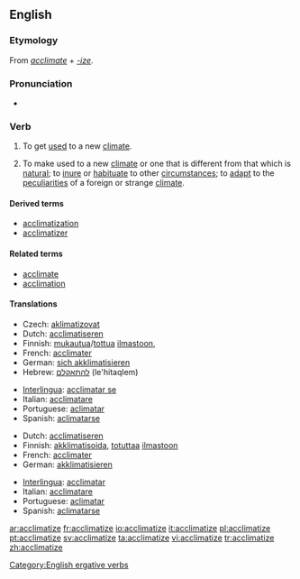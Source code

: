 ==English==

===Etymology===
From ''[[acclimate]]'' + ''[[-ize]]''.

===Pronunciation===
* {{IPA|/ɘˈklaɪməˌtaɪz/}}

===Verb===
{{en-verb|acclimatiz|ing}}

# {{intransitive}} To get [[used]] to a new [[climate]].
# {{transitive}} To make used to a new [[climate]] or one that is different from that which is [[natural]]; to [[inure]] or [[habituate]] to other [[circumstance]]s; to [[adapt]] to the [[peculiarities]] of a foreign or strange [[climate]].

====Derived terms====
* [[acclimatization]]
* [[acclimatizer]]

====Related terms====
* [[acclimate]]
* [[acclimation]]

====Translations====
{{trans-top|to get used to a new climate}}
* Czech: [[aklimatizovat]]
* Dutch: [[acclimatiseren]]
* Finnish: [[mukautua]]/[[tottua]] [[ilmasto]]on, {{t|fi|akklimatisoitua}}
* French: [[acclimater]]
* German: [[sich akklimatisieren]]
* Hebrew: [[להתאקלם]] (le'hitaqlem)
{{trans-mid}}
* [[Interlingua]]: [[acclimatar se]]
* Italian: [[acclimatare]]
* Portuguese: [[aclimatar]]
* Spanish: [[aclimatarse]]
{{trans-bottom}}

{{trans-top|to make used to a new climate}}
* Dutch: [[acclimatiseren]]
* Finnish: [[akklimatisoida]], [[totuttaa]] [[ilmasto]]on
* French: [[acclimater]]
* German: [[akklimatisieren]]
{{trans-mid}}
* [[Interlingua]]: [[acclimatar]]
* Italian: [[acclimatare]]
* Portuguese: [[aclimatar]]
* Spanish: [[aclimatarse]]
{{trans-bottom}}

[[Category:English ergative verbs]]

[[ar:acclimatize]]
[[fr:acclimatize]]
[[io:acclimatize]]
[[it:acclimatize]]
[[pl:acclimatize]]
[[pt:acclimatize]]
[[sv:acclimatize]]
[[ta:acclimatize]]
[[vi:acclimatize]]
[[tr:acclimatize]]
[[zh:acclimatize]]